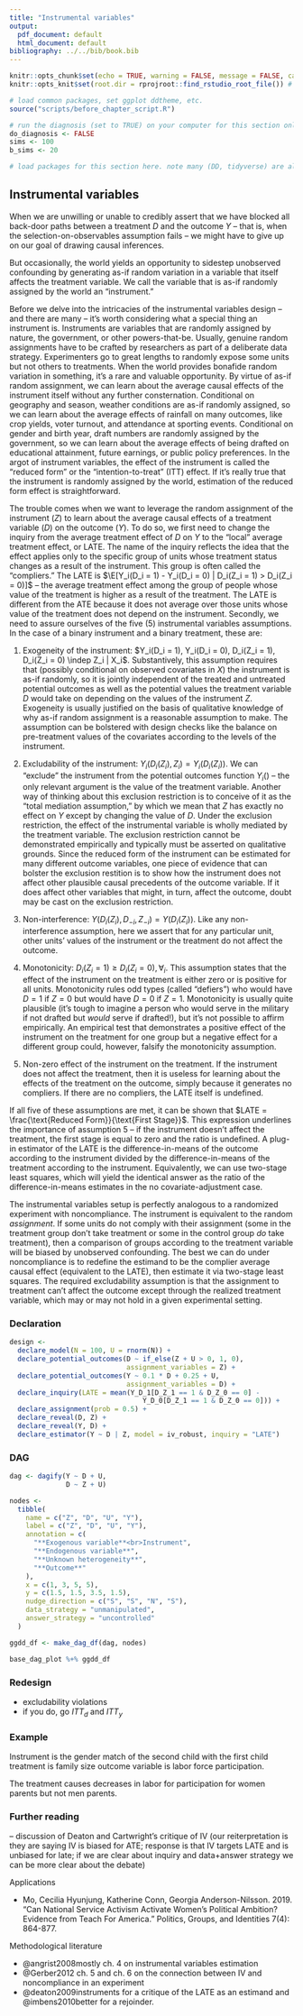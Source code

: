 ```yaml
---
title: "Instrumental variables"
output:
  pdf_document: default
  html_document: default
bibliography: ../../bib/book.bib
---
```


<!-- note do_bookdown is set in index.rmd, so we know if you're running just this .Rmd or compiling the book-->
```r
knitr::opts_chunk$set(echo = TRUE, warning = FALSE, message = FALSE, cache = FALSE)
knitr::opts_knit$set(root.dir = rprojroot::find_rstudio_root_file()) # files are all relative to RStudio project home
```

```r
# load common packages, set ggplot ddtheme, etc.
source("scripts/before_chapter_script.R")
```

<!-- start post here, do not edit above -->

<!-- make sure to rename the section title below -->

```r
# run the diagnosis (set to TRUE) on your computer for this section only before pushing to Github. no diagnosis will ever take place on github.
do_diagnosis <- FALSE
sims <- 100
b_sims <- 20
```

```r
# load packages for this section here. note many (DD, tidyverse) are already available, see scripts/package-list.R
```

## Instrumental variables {#p3iv}

When we are unwilling or unable to credibly assert that we have blocked all back-door paths between a treatment *D* and the outcome $Y$ -- that is, when the selection-on-observables assumption fails -- we might have to give up on our goal of drawing causal inferences. 

But occasionally, the world yields an opportunity to sidestep unobserved confounding by generating as-if random variation in a variable that itself affects the treatment variable. We call the variable that is as-if randomly assigned by the world an "instrument." 

Before we delve into the intricacies of the instrumental variables design -- and there are many -- it's worth considering what a special thing an instrument is. Instruments are variables that are randomly assigned by nature, the government, or other powers-that-be. Usually, genuine random assignments have to be crafted by researchers as part of a deliberate data strategy. Experimenters go to great lengths to randomly expose some units but not others to treatments. When the world provides bonafide random variation in something, it's a rare and valuable opportunity. By virtue of as-if random assignment, we can learn about the average causal effects of the instrument itself without any further consternation. Conditional on geography and season, weather conditions are as-if randomly assigned, so we can learn about the average effects of rainfall on many outcomes, like crop yields, voter turnout, and attendance at sporting events. Conditional on gender and birth year, draft numbers are randomly assigned by the government, so we can learn about the average effects of being drafted on educational attainment, future earnings, or public policy preferences. In the argot of instrument variables, the effect of the instrument is called the "reduced form" or the "intention-to-treat" (ITT) effect. If it's really true that the instrument is randomly assigned by the world, estimation of the reduced form effect is straightforward.

The trouble comes when we want to leverage the random assignment of the instrument ($Z$) to learn about the average causal effects of a treatment variable (*D*) on the outcome ($Y$). To do so, we first need to change the inquiry from the average treatment effect of *D* on $Y$ to the "local" average treatment effect, or LATE. The name of the inquiry reflects the idea that the effect applies only to the specific group of units whose treatment status changes as a result of the instrument. This group is often called the "compliers." The LATE is $\E[Y_i(D_i = 1) - Y_i(D_i = 0) | D_i(Z_i = 1) > D_i(Z_i = 0)]$ -- the average treatment effect among the group of people whose value of the treatment is higher as a result of the treatment. The LATE is different from the ATE because it does not average over those units whose value of the treatment does not depend on the instrument. Secondly, we need to assure ourselves of the five (5) instrumental variables assumptions. In the case of a binary instrument and a binary treatment, these are:

1. Exogeneity of the instrument: $Y_i(D_i = 1), Y_i(D_i = 0), D_i(Z_i = 1), D_i(Z_i = 0) \indep Z_i | X_i$. Substantively, this assumption requires that (possibly conditional on observed covariates in $X$) the instrument is as-if randomly, so it is jointly independent of the treated and untreated potential outcomes as well as the potential values the treatment variable *D* would take on depending on the values of the instrument $Z$. Exogeneity is usually justified on the basis of qualitative knowledge of why as-if random assignment is a reasonable assumption to make. The assumption can be bolstered with design checks like the balance on pre-treatment values of the covariates according to the levels of the instrument.

2. Excludability of the instrument: $Y_i(D_i(Z_i), Z_i) = Y_i(D_i(Z_i))$. We can "exclude" the instrument from the potential outcomes function $Y_i()$ -- the only relevant argument is the value of the treatment variable. Another way of thinking about this exclusion restriction is to conceive of it as the "total mediation assumption," by which we mean that $Z$ has exactly no effect on $Y$ except by changing the value of *D*. Under the exclusion restriction, the effect of the instrumental variable is wholly mediated by the treatment variable. The exclusion restriction cannot be demonstrated empirically and typically must be asserted on qualitative grounds. Since the reduced form of the instrument can be estimated for many different outcome variables, one piece of evidence that can bolster the exclusion restition is to show how the instrument does not affect other plausible causal precedents of the outcome variable. If it does affect other variables that might, in turn, affect the outcome, doubt may be cast on the exclusion restriction.

3. Non-interference: $Y(D_i(Z_i), D_{-i}, Z_{-i}) = Y(D_i(Z_i))$. Like any non-interference assumption, here we assert that for any particular unit, other units' values of the instrument or the treatment do not affect the outcome. 

4. Monotonicity: $D_i(Z_i = 1) \geq D_i(Z_i = 0), \forall_i$. This assumption states that the effect of the instrument on the treatment is either zero or is positive for all units. Monotonicity rules odd types (called "defiers") who would have $D = 1$ if $Z = 0$ but would have $D = 0$ if $Z = 1$. Monotonicity is usually quite plausible (it's tough to imagine a person who would serve in the military if not drafted but *would* serve if drafted!), but it's not possible to affirm empirically. An empirical test that demonstrates a positive effect of the instrument on the treatment for one group but a negative effect for a different group could, however, falsify the monotonicity assumption.

5. Non-zero effect of the instrument on the treatment. If the instrument does not affect the treatment, then it is useless for learning about the effects of the treatment on the outcome, simply because it generates no compliers. If there are no compliers, the LATE itself is undefined. 

If all five of these assumptions are met, it can be shown that $LATE = \frac{\text{Reduced Form}}{\text{First Stage}}$. This expression underlines the importance of assumption 5 -- if the instrument doesn't affect the treatment, the first stage is equal to zero and the ratio is undefined. A plug-in estimator of the LATE is the difference-in-means of the outcome according to the instrument divided by the difference-in-means of the treatment according to the instrument. Equivalently, we can use two-stage least squares, which will yield the identical answer as the ratio of the difference-in-means estimates in the no covariate-adjustment case. 

The instrumental variables setup is perfectly analogous to a randomized experiment with noncompliance. The instrument is equivalent to the random *assignment*. If some units do not comply with their assignment (some in the treatment group don't take treatment or some in the control group *do* take treatment), then a comparison of groups according to the treatment variable will be biased by unobserved confounding. The best we can do under noncompliance is to redefine the estimand to be the complier average causal effect (equivalent to the LATE), then estimate it via two-stage least squares. The required excludability assumption is that the assignment to treatment can't affect the outcome except through the realized treatment variable, which may or may not hold in a given experimental setting.

### Declaration

```r
design <-
  declare_model(N = 100, U = rnorm(N)) +
  declare_potential_outcomes(D ~ if_else(Z + U > 0, 1, 0), 
                             assignment_variables = Z) + 
  declare_potential_outcomes(Y ~ 0.1 * D + 0.25 + U, 
                             assignment_variables = D) +
  declare_inquiry(LATE = mean(Y_D_1[D_Z_1 == 1 & D_Z_0 == 0] - 
                                 Y_D_0[D_Z_1 == 1 & D_Z_0 == 0])) +
  declare_assignment(prob = 0.5) +
  declare_reveal(D, Z) + 
  declare_reveal(Y, D) + 
  declare_estimator(Y ~ D | Z, model = iv_robust, inquiry = "LATE") 
```

### DAG

```r
dag <- dagify(Y ~ D + U,
              D ~ Z + U)

nodes <-
  tibble(
    name = c("Z", "D", "U", "Y"),
    label = c("Z", "D", "U", "Y"),
    annotation = c(
      "**Exogenous variable**<br>Instrument",
      "**Endogenous variable**",
      "**Unknown heterogeneity**",
      "**Outcome**"
    ),
    x = c(1, 3, 5, 5),
    y = c(1.5, 1.5, 3.5, 1.5), 
    nudge_direction = c("S", "S", "N", "S"),
    data_strategy = "unmanipulated",
    answer_strategy = "uncontrolled"
  )

ggdd_df <- make_dag_df(dag, nodes)

base_dag_plot %+% ggdd_df
```

### Redesign

- excludability violations
- if you do, go $ITT_d$ and $ITT_y$

### Example

Instrument is the gender match of the second child with the first child
treatment is family size
outcome variable is labor force participation.

The treatment causes decreases in labor for participation for women parents but not men parents.


### Further reading

-- discussion of Deaton and Cartwright's critique of IV (our reiterpretation is they are saying IV is biased for ATE; response is that IV targets LATE and is unbiased for late; if we are clear about inquiry and data+answer strategy we can be more clear about the debate)

Applications

- Mo, Cecilia Hyunjung, Katherine Conn, Georgia Anderson-Nilsson. 2019. “Can National Service Activism Activate Women’s Political Ambition? Evidence from Teach For America.”  Politics, Groups, and Identities 7(4): 864-877.

Methodological literature

- @angrist2008mostly ch. 4 on instrumental variables estimation
- @Gerber2012 ch. 5 and ch. 6 on the connection between IV and noncompliance in an experiment
<!-- - @heckman2006understanding -->
- @deaton2009instruments for a critique of the LATE as an estimand and @imbens2010better for a rejoinder.


